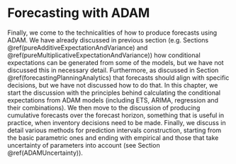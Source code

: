 # Forecasting with ADAM {#ADAMForecasting}
Finally, we come to the technicalities of how to produce forecasts using ADAM. We have already discussed in previous section (e.g. Sections \@ref(pureAdditiveExpectationAndVariance) and \@ref(pureMultiplicativeExpectationAndVariance)) how conditional expectations can be generated from some of the models, but we have not discussed this in necessary detail. Furthermore, as discussed in Section \@ref(forecastingPlanningAnalytics) that forecasts should align with specific decisions, but we have not discussed how to do that. In this chapter, we start the discussion with the principles behind calculating the conditional expectations from ADAM models (including ETS, ARIMA, regression and their combinations). We then move to the discussion of producing cumulative forecasts over the forecast horizon, something that is useful in practice, when inventory decisions need to be made. Finally, we discuss in detail various methods for prediction intervals construction, starting from the basic parametric ones and ending with empirical and those that take uncertainty of parameters into account (see Section \@ref(ADAMUncertainty)).


<!-- ## Simulating demand trajectories -->


<!-- ## Producing conditional expectations -->


<!-- ## Multistep errors -->


<!-- ## Cumulative over the horizon -->


<!-- ## Prediction intervals -->

<!-- ### Parametric -->

<!-- ### Approximate -->

<!-- ### Simulated -->

<!-- ### Semiparametric -->

<!-- ### Nonparametric -->

<!-- ### Empirical -->

<!-- ### Reforecast -->

<!-- ### Confidence -->

<!-- ### Constructing intervals for intermittent model -->

<!-- ### Upper / Lower bounds -->




